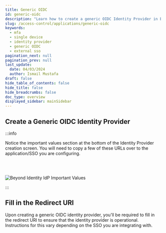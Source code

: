 ```yaml
---
title: Generic OIDC
id: generic-oidc
description: "Learn how to create a generic OIDC Identity Provider in Beyond Identity."
slug: /access-control/applications/generic-oidc
keywords:
  - mfa
  - single device
  - identity provider
  - generic OIDC
  - external sso
pagination_next: null
pagination_prev: null
last_update:
  date: 04/03/2024
  author: Ismail Mustafa
draft: false
hide_table_of_contents: false
hide_title: false
hide_breadcrumbs: false
doc_type: overview
displayed_sidebar: mainSidebar
---
```



## Create a Generic OIDC Identity Provider

<Arcade clip={Clip.OktaIntegrationGuideCreateBeyondIdentityIdp} />

:::info

Notice the important values section at the bottom of the Identity Provider creation screen. You will need to copy a few of these URLs over to the application/SSO you are configuring.

<br></br>

![Beyond Identity IdP Important Values](../../images/okta-integration-guide/beyond-identity-idp-important-values.png)

:::

## Fill in the Redirect URI

Upon creating a generic OIDC identity provider, you'll be required to fill in the redirect URI to ensure that the identity provider is operational. Instructions for this vary depending on the SSO you are integrating with.
